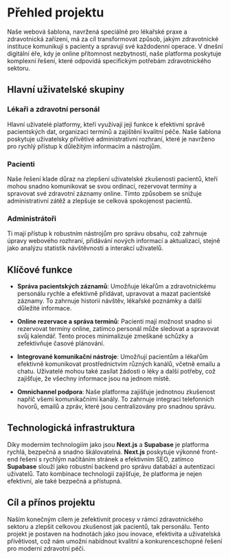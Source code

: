 # Přehled projektu

Naše webová šablona, navržená speciálně pro lékařské praxe a zdravotnická zařízení, má za cíl transformovat způsob, jakým zdravotnické instituce komunikují s pacienty a spravují své každodenní operace. V dnešní digitální éře, kdy je online přítomnost nezbytností, naše platforma poskytuje komplexní řešení, které odpovídá specifickým potřebám zdravotnického sektoru.

## Hlavní uživatelské skupiny

### Lékaři a zdravotní personál
Hlavní uživatelé platformy, kteří využívají její funkce k efektivní správě pacientských dat, organizaci termínů a zajištění kvalitní péče. Naše šablona poskytuje uživatelsky přívětivé administrativní rozhraní, které je navrženo pro rychlý přístup k důležitým informacím a nástrojům.

### Pacienti
Naše řešení klade důraz na zlepšení uživatelské zkušenosti pacientů, kteří mohou snadno komunikovat se svou ordinací, rezervovat termíny a spravovat své zdravotní záznamy online. Tímto způsobem se snižuje administrativní zátěž a zlepšuje se celková spokojenost pacientů.

### Administrátoři
Ti mají přístup k robustním nástrojům pro správu obsahu, což zahrnuje úpravy webového rozhraní, přidávání nových informací a aktualizací, stejně jako analýzu statistik návštěvnosti a interakcí uživatelů.

## Klíčové funkce

- **Správa pacientských záznamů**: Umožňuje lékařům a zdravotnickému personálu rychle a efektivně přidávat, upravovat a mazat pacientské záznamy. To zahrnuje historii návštěv, lékařské poznámky a další důležité informace.

- **Online rezervace a správa termínů**: Pacienti mají možnost snadno si rezervovat termíny online, zatímco personál může sledovat a spravovat svůj kalendář. Tento proces minimalizuje zmeškané schůzky a zefektivňuje časové plánování.

- **Integrované komunikační nástroje**: Umožňují pacientům a lékařům efektivně komunikovat prostřednictvím různých kanálů, včetně emailu a chatu. Uživatelé mohou také zasílat žádosti o léky a další potřeby, což zajišťuje, že všechny informace jsou na jednom místě.

- **Omnichannel podpora**: Naše platforma zajišťuje jednotnou zkušenost napříč všemi komunikačními kanály. To zahrnuje integraci telefonních hovorů, emailů a zpráv, které jsou centralizovány pro snadnou správu.

## Technologická infrastruktura

Díky moderním technologiím jako jsou **Next.js** a **Supabase** je platforma rychlá, bezpečná a snadno škálovatelná. **Next.js** poskytuje výkonné front-end řešení s rychlým načítáním stránek a efektivním SEO, zatímco **Supabase** slouží jako robustní backend pro správu databází a autentizaci uživatelů. Tato kombinace technologií zajišťuje, že platforma je nejen efektivní, ale také bezpečná a přístupná.

## Cíl a přínos projektu

Naším konečným cílem je zefektivnit procesy v rámci zdravotnického sektoru a zlepšit celkovou zkušenost jak pacientů, tak personálu. Tento projekt je postaven na hodnotách jako jsou inovace, efektivita a uživatelská přívětivost, což nám umožní nabídnout kvalitní a konkurenceschopné řešení pro moderní zdravotní péči.
